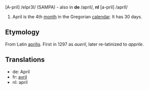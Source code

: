[A-pril] /eIpr3l/ (SAMPA) - also in '''de''' /april/, '''nl''' [a-pril] /aprIl/

#April is the 4th [[month]] in the Gregorian [[calendar]]. It has 30 days.

==Etymology==
From Latin [[aprilis]]. First in 1297 as ''aueril'', later re-latinized to ''apprile''.

==Translations==
*de: April
*fr: [[avril]]
*nl: april
